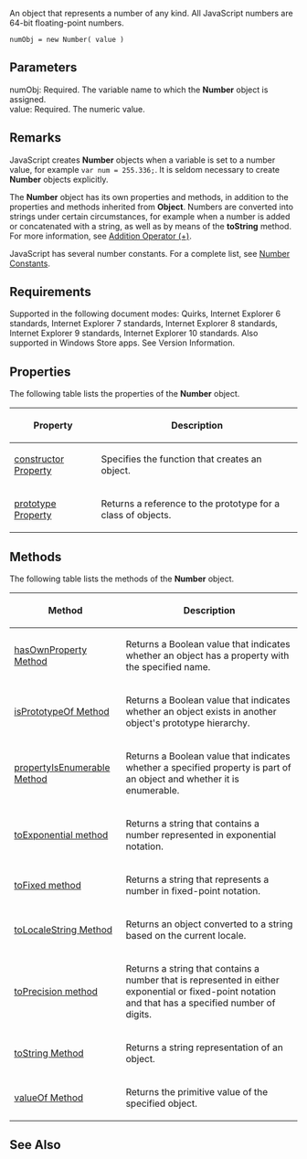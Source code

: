 An object that represents a number of any kind. All JavaScript numbers are 64-bit floating-point numbers.

 numObj = new Number( value )

==Parameters==
; numObj: Required. The variable name to which the '''Number''' object is assigned.
; value: Required. The numeric value.

==Remarks==
JavaScript creates '''Number''' objects when a variable is set to a number value, for example <code>var num = 255.336;</code>. It is seldom necessary to create '''Number''' objects explicitly.

The '''Number''' object has its own properties and methods, in addition to the properties and methods inherited from '''Object'''. Numbers are converted into strings under certain circumstances, for example when a number is added or concatenated with a string, as well as by means of the '''toString''' method. For more information, see [[Operators/Addition|Addition Operator (+)]].

JavaScript has several number constants. For a complete list, see [[Objects/Number/Number Constants|Number Constants]].


==Requirements==
Supported in the following document modes: Quirks, Internet Explorer 6 standards, Internet Explorer 7 standards, Internet Explorer 8 standards, Internet Explorer 9 standards, Internet Explorer 10 standards. Also supported in Windows Store apps. See Version Information.


==Properties==
The following table lists the properties of the '''Number''' object.

{| class='wikitable'
|-
! Property
! Description
|-
| [[Objects/Object/constructor|constructor Property]]
| Specifies the function that creates an object.
|-
| [[Objects/Object/prototype|prototype Property]]
| Returns a reference to the prototype for a class of objects.
|}

==Methods==
The following table lists the methods of the '''Number''' object.

{| class='wikitable'
|-
! Method
! Description
|-
| [[Objects/Object/hasOwnProperty|hasOwnProperty Method]]
| Returns a Boolean value that indicates whether an object has a property with the specified name.
|-
| [[Objects/Object/isPrototypeOf|isPrototypeOf Method]]
| Returns a Boolean value that indicates whether an object exists in another object's prototype hierarchy.
|-
| [[Objects/Object/propertyIsEnumerable|propertyIsEnumerable Method]]
| Returns a Boolean value that indicates whether a specified property is part of an object and whether it is enumerable.
|-
| [[Objects/Number/toExponential|toExponential method]]
| Returns a string that contains a number represented in exponential notation.
|-
| [[Objects/Number/toFixed|toFixed method]]
| Returns a string that represents a number in fixed-point notation.
|-
| [[Objects/Object/toLocaleString|toLocaleString Method]]
| Returns an object converted to a string based on the current locale.
|-
| [[Objects/Number/toPrecision|toPrecision method]]
| Returns a string that contains a number that is represented in either exponential or fixed-point notation and that has a specified number of digits.
|-
| [[Objects/Object/toString|toString Method]]
| Returns a string representation of an object.
|-
| [[Objects/Object/valueOf|valueOf Method]]
| Returns the primitive value of the specified object.
|}

==See Also==

              

              

              
